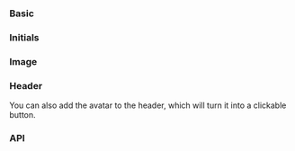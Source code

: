 

### Basic

<AvatarPlayground />

### Initials

<AvatarInitialsPlayground />

### Image

<AvatarImagePlayground />

### Header

You can also add the avatar to the header, which will turn it into a clickable button.

<ApplicationHeaderPlayground height="21rem" />

### API

<PropsApi />
